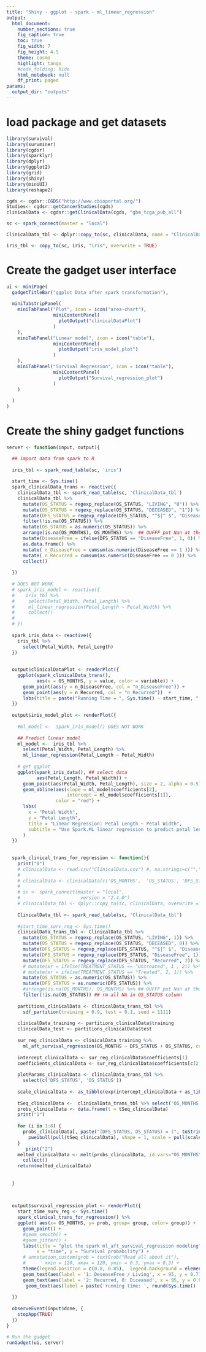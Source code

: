 ```yaml
---
title: "Shiny - ggplot - spark - ml_linear_regression"
output:
  html_document:
    number_sections: true
    fig_caption: true
    toc: true
    fig_width: 7
    fig_height: 4.5
    theme: cosmo
    highlight: tango
    #code_folding: hide
    html_notebook: null
    df_print: paged 
params: 
  output_dir: "outputs"
---
```


# load package and get datasets

```r
library(survival)
library(survminer)
library(cgdsr)
library(sparklyr)
library(dplyr)
library(ggplot2)
library(grid)
library(shiny)
library(miniUI)
library(reshape2)

cgds <- cgdsr::CGDS("http://www.cbioportal.org/")
Studies<- cgdsr::getCancerStudies(cgds)
clinicalData <- cgdsr::getClinicalData(cgds, "gbm_tcga_pub_all")

sc <- spark_connect(master = "local")

ClinicalData_tbl <- dplyr::copy_to(sc, clinicalData, name = "ClinicalData_tbl", overwrite = TRUE)

iris_tbl <- copy_to(sc, iris, "iris", overwrite = TRUE)
```


# Create the gadget user interface
```r

ui <- miniPage(
  gadgetTitleBar("ggplot Data after spark transformation"),
  
  miniTabstripPanel(
    miniTabPanel("Plot", icon = icon("area-chart"),
                 miniContentPanel(
                   plotOutput("clinicalDataPlot")
                 )
    ),
    miniTabPanel("Linear model", icon = icon("table"),
                 miniContentPanel(
                   plotOutput("iris_model_plot")
                 )
    ),
    miniTabPanel("Survival Regression", icon = icon("table"),
                 miniContentPanel(
                   plotOutput("Survival_regression_plot")
                 )
    )
    
  )
)
```


# Create the shiny gadget functions 
```r
server <- function(input, output){

  ## import data from spark to R
  
  iris_tbl <- spark_read_table(sc, 'iris')
  
  start_time <- Sys.time()
  spark_clinicalData_trans <- reactive({
    clinicalData_tbl <- spark_read_table(sc, 'ClinicalData_tbl')
    clinicalData_tbl %>%
      mutate(OS_STATUS = regexp_replace(OS_STATUS, "LIVING", "0")) %>%
      mutate(OS_STATUS = regexp_replace(OS_STATUS, "DECEASED", "1")) %>%
      mutate(DFS_STATUS = regexp_replace(DFS_STATUS, "^$|^ $", "DiseaseFree")) %>%
      filter(!is.na(OS_STATUS)) %>%
      mutate(OS_STATUS = as.numeric(OS_STATUS)) %>%
      arrange(is.na(OS_MONTHS), OS_MONTHS) %>%  ## OUFFF put Nan at the end of the column
      mutate(DiseaseFree = ifelse(DFS_STATUS == "DiseaseFree", 1, 0)) %>% 
      as.data.frame() %>%
      mutate( n_DiseaseFree = cumsum(as.numeric(DiseaseFree == 1 ))) %>%
      mutate( n_Recurred = cumsum(as.numeric(DiseaseFree == 0 ))) %>%
      collect()
    
  })
  
  # DOES NOT WORK
  # spark_iris_model <- reactive({
  #    iris_tbl %>%
  #     select(Petal_Width, Petal_Length) %>%
  #     ml_linear_regression(Petal_Length ~ Petal_Width) %>%
  #     collect()
  #   
  # }) 
  
  spark_iris_data <- reactive({
    iris_tbl %>%
      select(Petal_Width, Petal_Length)
  })
  
  
  output$clinicalDataPlot <- renderPlot({
    ggplot(spark_clinicalData_trans(), 
           aes(x = OS_MONTHS, y = value, color = variable)) +
      geom_point(aes(y = n_DiseaseFree, col = "n_DiseaseFree")) +
      geom_point(aes(y = n_Recurred, col = "n_Recurred"))  +
      labs(title = paste("Running Time = ", Sys.time() - start_time, " s"))
  })
  
  output$iris_model_plot <- renderPlot({
    
    #ml_model <-  spark_iris_model() DOES NOT WORK
    
    ## Predict linear model
    ml_model <-  iris_tbl %>%
      select(Petal_Width, Petal_Length) %>%
      ml_linear_regression(Petal_Length ~ Petal_Width)
    
    # get ggplot
    ggplot(spark_iris_data(), ## select data
           aes(Petal_Length, Petal_Width)) +
      geom_point(aes(Petal_Width, Petal_Length), size = 2, alpha = 0.5) +
      geom_abline(aes(slope = ml_model$coefficients[2],
                      intercept = ml_model$coefficients[1]),
                  color = "red") +
      labs(
        x = "Petal Width",
        y = "Petal Length",
        title = "Linear Regression: Petal Length ~ Petal Width",
        subtitle = "Use Spark.ML linear regression to predict petal length as a function of petal width."
      )
  })
  
  
  spark_clinical_trans_for_regression <- function(){
    print("0")
    # clinicalData <- read.csv("ClinicalData.csv") #, na.strings=c("","NA")
    # 
    # clinicalData <- clinicalData[c('OS_MONTHS',  'OS_STATUS', 'DFS_STATUS' )]
    # 
    # sc <- spark_connect(master = "local",
    #                      version = "2.4.0")
    # clinicalData_tbl <- dplyr::copy_to(sc, clinicalData, overwrite = TRUE)
    
    ClinicalData_tbl <- spark_read_table(sc, 'ClinicalData_tbl')
    
    #start_time_surv_reg <- Sys.time()
    clinicalData_trans_tbl <- ClinicalData_tbl %>%
      mutate(OS_STATUS = regexp_replace(OS_STATUS, "LIVING", 1)) %>%
      mutate(OS_STATUS = regexp_replace(OS_STATUS, "DECEASED", 0)) %>%
      mutate(DFS_STATUS = regexp_replace(DFS_STATUS, "^$|^ $", "DiseaseFree")) %>%
      mutate(DFS_STATUS = regexp_replace(DFS_STATUS, "DiseaseFree", 1)) %>%
      mutate(DFS_STATUS = regexp_replace(DFS_STATUS, "Recurred", 2)) %>%
      # mutate(xr = ifelse(TREATMENT_STATUS == "Untreated", 1 , 2)) %>%
      # mutate(xr = ifelse(TREATMENT_STATUS == "Treated", 2, 1)) %>%
      mutate(OS_STATUS = as.numeric(OS_STATUS)) %>%
      mutate(DFS_STATUS = as.numeric(DFS_STATUS)) %>%
      #arrange(is.na(OS_MONTHS), OS_MONTHS) %>% ## OUFFF put Nan at the end of the column
      filter(!is.na(OS_STATUS)) ## rm all NA in OS_STATUS column
    
    partitions_clinicalData <- clinicalData_trans_tbl %>%
      sdf_partition(training = 0.9, test = 0.1, seed = 1111)
    
    clinicalData_training <- partitions_clinicalData$training
    clinicalData_test <- partitions_clinicalData$test
    
    sur_reg_clinicalData <- clinicalData_training %>%
      ml_aft_survival_regression(OS_MONTHS ~ DFS_STATUS + OS_STATUS, censor_col = "OS_STATUS") 
    
    intercept_clinicalData <- sur_reg_clinicalData$coefficients[1]
    coefficients_clinicalData <- sur_reg_clinicalData$coefficients[c(2,3)]
    
    plotParams_clinicalData <- clinicalData_trans_tbl %>%
      select(c('DFS_STATUS', 'OS_STATUS'))
    
    scale_clinicalData <- as_tibble(exp(intercept_clinicalData + as_tibble(plotParams_clinicalData) * coefficients_clinicalData))
    
    tSeq_clinicalData <-  clinicalData_trans_tbl %>% select('OS_MONTHS')
    probs_clinicalData <- data.frame(t = tSeq_clinicalData)
    print("1")
    
    for (i in 1:8) { 
      probs_clinicalData[, paste("(DFS_STATUS, OS_STATUS) = (", toString(as_tibble(plotParams_clinicalData)[i, ]), ")", sep = "")] <- 
        pweibull(pull(tSeq_clinicalData), shape = 1, scale = pull(scale_clinicalData)[i], lower.tail = F)
    }
       print("2")
    melted_clinicalData <- melt(probs_clinicalData, id.vars="OS_MONTHS", variable.name="group", value.name="prob") %>%
      collect()
    return(melted_clinicalData)
    
    
  }
  
  
  
  output$survival_regression_plot <- renderPlot({
    start_time_surv_reg <- Sys.time()
    spark_clinical_trans_for_regression() %>%
    ggplot( aes(x= OS_MONTHS, y= prob, group= group, color= group)) + 
      geom_point() +
      #geom_smooth() +
      #geom_jitter() +
      labs(title = "plot the spark ml_aft_survival_regression modeling",
           x = "time", y = "Survival probability") +
      # annotation_custom(grob = textGrob("Read all about it"),  
      #       xmin = 120, xmax = 120, ymin = 0.3, ymax = 0.3) +
      theme(legend.position = c(0.8, 0.85),  legend.background = element_rect(color = "grey90", fill = "grey90")) +
      geom_text(aes(label = '1: DeseaseFree / Living', x = 95, y = 0.7), color="grey60", size=3.5) +
      geom_text(aes(label = '2: Recurred, 0: Diceased', x = 95, y = 0.65), color="grey60", size=3.5)+
       geom_text(aes(label = paste('running time: ', round(Sys.time() - start_time_surv_reg, digits = 2), 's'), x = 95, y = 0.6), color="#a0a0a0", size=3.5)
    
  })
  
  observeEvent(input$done, {
    stopApp(TRUE)
  })
}

```


```r
# Run the gadget
runGadget(ui, server)
```

